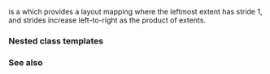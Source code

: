 {{cpp/title|layout_left}}
{{cpp/container/mdspan/navbar}}
{{ddcl|header=mdspan|since=c++23|
struct layout_left;
}}

{{tt|layout_left}} is a {{named req|LayoutMappingPolicy}} which provides a layout mapping where the leftmost extent has stride 1, and strides increase left-to-right as the product of extents.

{{rev begin}}
{{rev|until=c++26|
{{tt|layout_left}} is a {{named req|TrivialType}}.
}}
{{rev|since=c++26|
{{tt|layout_left}} is {{named req|TriviallyCopyable}}, and {{c|std::is_trivially_default_constructible_v&lt;layout_left&gt;}} is {{c|true}}.
}}
{{rev end}}

===Nested class templates===
{{dsc begin}}
{{dsc inc|cpp/container/mdspan/layout_left/dsc mapping}}
{{dsc end}}

===See also===
{{dsc begin}}
{{dsc inc|cpp/container/mdspan/dsc layout_left_padded}}
{{dsc inc|cpp/container/mdspan/dsc layout_right}}
{{dsc inc|cpp/container/mdspan/dsc layout_stride}}
{{dsc end}}

{{langlinks|es|ja|ru|zh}}